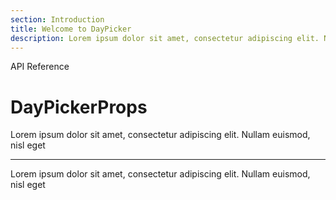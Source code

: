 ```yaml
---
section: Introduction
title: Welcome to DayPicker
description: Lorem ipsum dolor sit amet, consectetur adipiscing elit. Nullam euismod, nisl eget
---
```


<SectionTitle>API Reference</SectionTitle>

# DayPickerProps

<Description>
  Lorem ipsum dolor sit amet, consectetur adipiscing elit. Nullam euismod, nisl
  eget
</Description>

---

Lorem ipsum dolor sit amet, consectetur adipiscing elit. Nullam euismod, nisl eget
